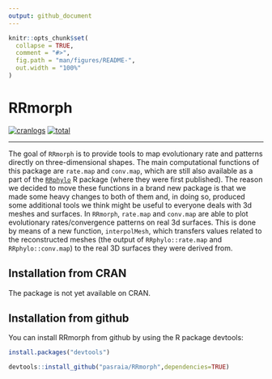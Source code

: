---
output: github_document
---

<!-- README.md is generated from README.Rmd. Please edit that file -->

```{r, include = FALSE}
knitr::opts_chunk$set(
  collapse = TRUE,
  comment = "#>",
  fig.path = "man/figures/README-",
  out.width = "100%"
)
```

# RRmorph

<!-- badges: start -->

<!-- [![R-CMD-check](https://github.com/pedrocoutinhosilva/hexFinder/workflows/R-CMD-check/badge.svg)](https://CRAN.R-project.org/package=hexFinder) -->
[![cranlogs](https://www.r-pkg.org/badges/version/RRmorph)](https://CRAN.R-project.org/package=RRmorph)  [![total](https://cranlogs.r-pkg.org/badges/grand-total/RRmorph)](https://CRAN.R-project.org/package=RRmorph)
<!--[![cranlogs](https://cranlogs.r-pkg.org/badges/RRmorph)](https://CRAN.R-project.org/package=RRmorph)-->

<!-- badges: end -->

------------------------------------------------------------------------


The goal of `RRmorph` is to provide tools to map evolutionary rate and patterns directly on three-dimensional shapes.
The main computational functions of this package are `rate.map` and `conv.map`, which are still also available as a part of the [`RRphylo`](https://cran.r-project.org/web/packages/RRphylo/index.html) R package (where they were first published). The reason we decided to move these functions in a brand new package is that we made some heavy changes to both of them and, in doing so, produced some additional tools we think might be useful to everyone deals with 3d meshes and surfaces. In `RRmorph`, `rate.map` and `conv.map` are able to plot evolutionary rates/convergence patterns on real 3d surfaces. This is done by means of a new function, `interpolMesh`, which transfers values related to the reconstructed meshes (the output of `RRphylo::rate.map` and `RRphylo::conv.map`) to the real 3D surfaces they were derived from.


## Installation from CRAN

The package is not yet available on CRAN.


## Installation from github

You can install RRmorph from github by using the R package devtools:

``` r
install.packages("devtools")

devtools::install_github("pasraia/RRmorph",dependencies=TRUE)
```

